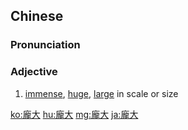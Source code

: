 {{also|庞大}}
==Chinese==
{{zh-forms|s=庞大}}

===Pronunciation===
{{zh-pron
|m=pángdà
|c=pong4 daai6
|mn=qz,xm,zz:phâng-tāi/tw:pâng-tōa/xm:phâng-tōa
|cat=a
}}

===Adjective===
{{zh-adj}}

# [[immense]], [[huge]], [[large]] in scale or size

[[ko:龐大]]
[[hu:龐大]]
[[mg:龐大]]
[[ja:龐大]]